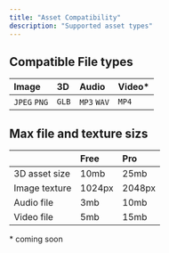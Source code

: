 ```yaml
---
title: "Asset Compatibility"
description: "Supported asset types"
---
```


## Compatible File types

| Image | 3D | Audio | Video* |
| :---  | :---  | :---  | :---  |
| `JPEG` `PNG` | `GLB` | `MP3` `WAV` | `MP4` |


## Max file and texture sizs
| | Free | Pro | 
| :---  | :---  | :---  | 
| 3D asset size | 10mb | 25mb |
| Image texture | 1024px | 2048px |
| Audio file | 3mb | 10mb |
| Video file | 5mb | 15mb |


\* coming soon